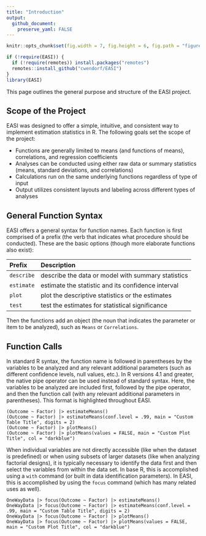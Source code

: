 ```yaml
---
title: "Introduction"
output:
  github_document:
    preserve_yaml: FALSE
---
```


```r
knitr::opts_chunk$set(fig.width = 7, fig.height = 6, fig.path = "figures/", echo = TRUE, warning = FALSE, message = FALSE)
```

```r
if (!require(EASI)) {
  if (!require(remotes)) install.packages("remotes")
  remotes::install_github("cwendorf/EASI")
}
library(EASI)
```

This page outlines the general purpose and structure of the EASI project.

## Scope of the Project

EASI was designed to offer a simple, intuitive, and consistent way to implement estimation statistics in R. The following goals set the scope of the project:

- Functions are generally limited to means (and functions of means), correlations, and regression coefficients
- Analyses can be conducted using either raw data or summary statistics (means, standard deviations, and correlations)
- Calculations run on the same underlying functions regardless of type of input
- Output utilizes consistent layouts and labeling across different types of analyses

## General Function Syntax

EASI offers a general syntax for function names. Each function is first comprised of a prefix (the verb that indicates what procedure should be conducted). These are the basic options (though more elaborate functions also exist):

Prefix | Description
:-- | :--
`describe` | describe the data or model with summary statistics
`estimate` | estimate the statistic and its confidence interval
`plot` | plot the descriptive statistics or the estimates
`test` | test the estimates for statistical significance

Then the functions add an object (the noun that indicates the parameter or item to be analyzed), such as `Means` or `Correlations`.

## Function Calls

In standard R syntax, the function name is followed in parentheses by the variables to be analyzed and any relevant additional parameters (such as different confidence levels, null values, etc.). In R versions 4.1 and greater, the native pipe operator can be used instead of standard syntax. Here, the variables to be analyzed are included first, followed by the pipe operator, and then the function call (with any relevant additional parameters in parentheses). This format is highlighted throughout EASI.

```
(Outcome ~ Factor) |> estimateMeans()
(Outcome ~ Factor) |> estimateMeans(conf.level = .99, main = "Custom Table Title", digits = 2)
(Outcome ~ Factor) |> plotMeans()
(Outcome ~ Factor) |> plotMeans(values = FALSE, main = "Custom Plot Title", col = "darkblue")
```

When individual variables are not directly accessible (like when the dataset is predefined) or when using subsets of larger datasets (like when analyzing factorial designs), it is typically necessary to identify the data first and then select the variables from within the data set. In base R, this is accomplished using a `with` command (or built in data identification parameters). In EASI, this is accomplished by using the `focus` command (which has many related uses as well).

```
OneWayData |> focus(Outcome ~ Factor) |> estimateMeans()
OneWayData |> focus(Outcome ~ Factor) |> estimateMeans(conf.level = .99, main = "Custom Table Title", digits = 2)
OneWayData |> focus(Outcome ~ Factor) |> plotMeans()
OneWayData |> focus(Outcome ~ Factor) |> plotMeans(values = FALSE, main = "Custom Plot Title", col = "darkblue")
```
